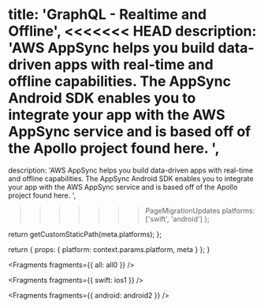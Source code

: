 
  title: 'GraphQL - Realtime and Offline',
<<<<<<< HEAD
  description: 'AWS AppSync helps you build data-driven apps with real-time and offline capabilities. The AppSync Android SDK enables you to integrate your app with the AWS AppSync service and is based off of the Apollo project found here.  ',
=======
  description:
    'AWS AppSync helps you build data-driven apps with real-time and offline capabilities. The AppSync Android SDK enables you to integrate your app with the AWS AppSync service and is based off of the Apollo project found here.  ',
>>>>>>> PageMigrationUpdates
  platforms: ['swift', 'android']
};

  return getCustomStaticPath(meta.platforms);
};

  return {
    props: {
      platform: context.params.platform,
      meta
    }
  };
}


<Fragments fragments={{ all: all0 }} />


<Fragments fragments={{ swift: ios1 }} />


<Fragments fragments={{ android: android2 }} />
